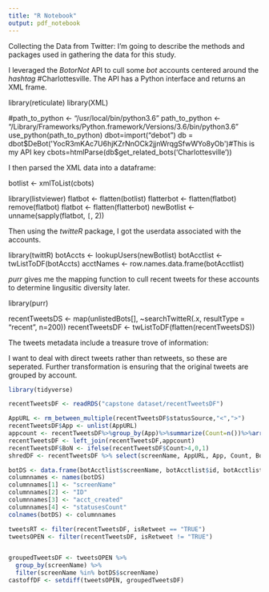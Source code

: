 ```yaml
---
title: "R Notebook"
output: pdf_notebook
---
```


Collecting the Data from Twitter: I'm going to describe the methods and packages used in gathering the data for this study.

I leveraged the _BotorNot_ API to cull some *bot* accounts centered around the *hashtag* #Charlottesville. The API has a Python interface and returns an XML frame.

library(reticulate)
library(XML)

#path_to_python <- "/usr/local/bin/python3.6"
path_to_python <- "/Library/Frameworks/Python.framework/Versions/3.6/bin/python3.6"
use_python(path_to_python)
dbot=import("debot")
db = dbot$DeBot('YocR3mKAc7U6hjKZrNnOCk2jjnWrqgSfwWYo8yOb')#This is my API key
cbots=htmlParse(db$get_related_bots('Charlottesville'))

I then parsed the XML data into a dataframe:

botlist <- xmlToList(cbots)

library(listviewer)
flatbot <- flatten(botlist)
flatterbot <- flatten(flatbot)
remove(flatbot)
flatbot <- flatten(flatterbot)
newBotlist <- unname(sapply(flatbot, `[`, 2))

Then using the _twitteR_ package, I got the userdata associated with the accounts. 

library(twittR)
botAccts <- lookupUsers(newBotlist)
botAcctlist <- twListToDF(botAccts)
acctNames <- row.names.data.frame(botAcctlist)

_purr_ gives me the mapping function to cull recent tweets for these accounts to determine lingusitic diversity later.

library(purr)

recentTweetsDS <- map(unlistedBots[], ~searchTwitteR(.x, resultType = "recent", n=200))
recentTweetsDF <- twListToDF(flatten(recentTweetsDS))

The tweets metadata include a treasure trove of information:


I want to deal with direct tweets rather than retweets, so these are seperated. Further transformation is ensuring that the original tweets are grouped by account.

```r
library(tidyverse)

recentTweetsDF <- readRDS("capstone dataset/recentTweetsDF")

AppURL <- rm_between_multiple(recentTweetsDF$statusSource,"<",">")
recentTweetsDF$App <- unlist(AppURL)
appcount <- recentTweetsDF%>%group_by(App)%>%summarize(Count=n())%>%arrange(desc(Count))
recentTweetsDF <- left_join(recentTweetsDF,appcount)
recentTweetsDF$BoN <- ifelse(recentTweetsDF$Count>4,0,1)
shredDF <- recentTweetsDF %>% select(screenName, AppURL, App, Count, BoN)

botDS <- data.frame(botAcctlist$screenName, botAcctlist$id, botAcctlist$created, botAcctlist$statusesCount, langDiv = 0, mean_time_betwn_tweets = 0, bot = 0)
columnnames <- names(botDS)
columnnames[1] <- "screenName"
columnnames[2] <- "ID"
columnnames[3] <- "acct_created"
columnnames[4] <- "statusesCount"
colnames(botDS) <- columnnames

tweetsRT <- filter(recentTweetsDF, isRetweet == "TRUE")
tweetsOPEN <- filter(recentTweetsDF, isRetweet != "TRUE")


groupedTweetsDF <- tweetsOPEN %>%
  group_by(screenName) %>%
  filter(screenName %in% botDS$screenName)
castoffDF <- setdiff(tweetsOPEN, groupedTweetsDF)


```


